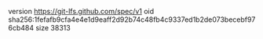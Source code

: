 version https://git-lfs.github.com/spec/v1
oid sha256:1fefafb9cfa4e4e1d9eaff2d92b74c48fb4c9337ed1b2de073becebf976cb484
size 38313
